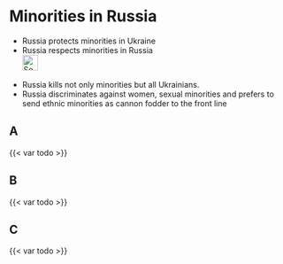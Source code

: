 # Minorities in Russia {#sec-minorities-russia}

::: {.callout-caution title="Myth"}
- Russia protects minorities in Ukraine
- Russia respects minorities in Russia
[<br>![Search for topic in EUvsDisinfo](../all_common_img/EUvsDisinfo_400x240.jpg){height=2em}](https://euvsdisinfo.eu/disinformation-cases/?text=Minorities%20russia&sort=relevance)
:::

::: {.callout-tip title="Truth"}
- Russia kills not only minorities but all Ukrainians. 
- Russia discriminates against women, sexual minorities and prefers to send ethnic minorities as cannon fodder to the front line
:::

## A

{{< var todo >}}

## B

{{< var todo >}}

## C

{{< var todo >}}


